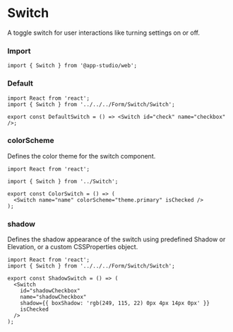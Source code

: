 # Switch

A toggle switch for user interactions like turning settings on or off.

### **Import**
  ```tsx
  import { Switch } from '@app-studio/web';
  ```

### **Default**
```tsx
import React from 'react';
import { Switch } from '../../../Form/Switch/Switch';

export const DefaultSwitch = () => <Switch id="check" name="checkbox" />;

```

### **colorScheme**
Defines the color theme for the switch component.

```tsx
import React from 'react';

import { Switch } from '../Switch';

export const ColorSwitch = () => (
  <Switch name="name" colorScheme="theme.primary" isChecked />
);

```

### **shadow**
Defines the shadow appearance of the switch using predefined Shadow or Elevation, or a custom CSSProperties object.

```tsx
import React from 'react';
import { Switch } from '../../../Form/Switch/Switch';

export const ShadowSwitch = () => (
  <Switch
    id="shadowCheckbox"
    name="shadowCheckbox"
    shadow={{ boxShadow: 'rgb(249, 115, 22) 0px 4px 14px 0px' }}
    isChecked
  />
);

```


